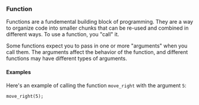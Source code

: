### Function

Functions are a fundemental building block of programming. They
are a way to organize code into smaller chunks that can be re-used
and combined in different ways. To use a function, you "call" it.

Some functions expect you to pass in one or more "arguments" when
you call them. The arguments affect the behavior of the function,
and different functions may have different types of arguments.

#### Examples

Here's an example of calling the function `move_right` with the argument
`5`:

```rhai
move_right(5);
```
